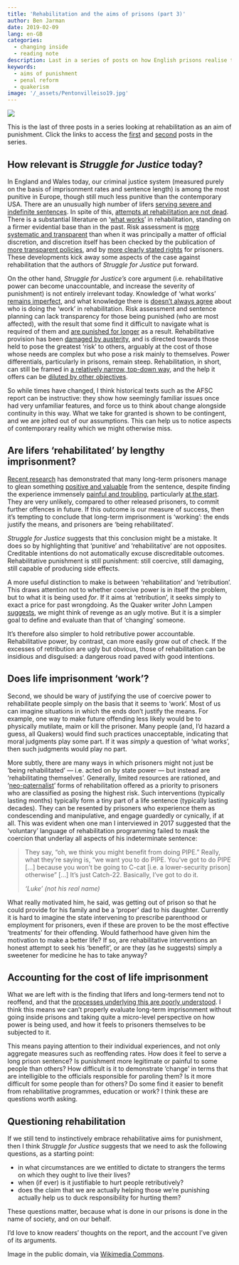 ```yaml
---
title: 'Rehabilitation and the aims of prisons (part 3)'
author: Ben Jarman
date: 2019-02-09
lang: en-GB
categories:
  - changing inside
  - reading note
description: Last in a series of posts on how English prisons realise the aim of rehabilitation
keywords:
  - aims of punishment
  - penal reform
  - quakerism
image: '/_assets/Pentonvilleiso19.jpg'
---
```


![]({{< meta image >}})

This is the last of three posts in a series looking at rehabilitation as an aim of punishment. Click the links to access the [first](https://changinginside.co.uk/?p=369) and [second](https://changinginside.co.uk/?p=436) posts in the series.

## How relevant is *Struggle for Justice* today?

In England and Wales today, our criminal justice system (measured purely on the basis of imprisonment rates and sentence length) is among the most punitive in Europe, though still much less punitive than the contemporary USA. There are an unusually high number of lifers [serving severe and indefinite sentences](https://changinginside.co.uk/links/right-to-hope/). In spite of this, [attempts at rehabilitation are not dead](https://doi.org/10%2Fbdxm49). There is a substantial literature on '[what works](https://doi.org/10.1002/9781118320655)' in rehabilitation, standing on a firmer evidential base than in the past. Risk assessment is [more systematic and transparent](https://www.gov.uk/government/publications/research-and-analysis-on-the-offender-assessment-system) than when it was principally a matter of official discretion, and discretion itself has been checked by the publication of [more transparent policies](https://www.justice.gov.uk/offenders/psis), and by [more clearly stated rights](https://www.gov.uk/life-in-prison/prisoner-privileges-and-rights) for prisoners. These developments kick away some aspects of the case against rehabilitation that the authors of *Struggle for Justice* put forward.

On the other hand, *Struggle for Justice's* core argument (i.e. rehabilitative power can become unaccountable, and increase the severity of punishment) is not entirely irrelevant today. Knowledge of 'what works' [remains imperfect](https://www.theguardian.com/uk-news/2017/jun/30/sex-offenders-on-group-treatment-programme-more-likely-to-reoffend), and what knowledge there is [doesn't always agree](https://changinginside.co.uk/offender-management-rehabilitation/) about who is doing the 'work' in rehabilitation. Risk assessment and sentence planning can lack transparency for those being punished (who are most affected), with the result that some find it difficult to navigate what is required of them and [are punished for longer](https://www.thejusticegap.com/whats-an-ipp-sentence/) as a result. Rehabilitative provision has been [damaged by austerity](https://doi.org/10.1177%2F0264550518755940), and is directed towards those held to pose the greatest 'risk' to others, arguably at the cost of those whose needs are complex but who pose a risk mainly to themselves. Power differentials, particularly in prisons, remain steep. Rehabilitation, in short, can still be framed in [a relatively narrow, top-down way](https://changinginside.co.uk/offender-management-rehabilitation/), and the help it offers can be [diluted by other objectives](https://doi.org/10.1177/1462474518811074).

So while times have changed, I think historical texts such as the AFSC report can be instructive: they show how seemingly familiar issues once had very unfamiliar features, and force us to think about change alongside continuity in this way. What we take for granted is shown to be contingent, and we are jolted out of our assumptions. This can help us to notice aspects of contemporary reality which we might otherwise miss.

## Are lifers 'rehabilitated' by lengthy imprisonment?

[Recent research](https://books.google.co.uk/books?id=wFmSAgAAQBAJ&printsec=frontcover&source=gbs_ge_summary_r&cad=0#v=onepage&q&f=false) has demonstrated that many long-term prisoners manage to glean something [positive and valuable](https://doi.org/10.1080/07418825.2016.1190394) from the sentence, despite finding the experience immensely [painful and troubling](https://doi.org/10.1093/bjc/azw088), particularly [at the start](https://doi.org/10.1177/1362480616643581). They are very unlikely, compared to other released prisoners, to commit further offences in future. If this outcome is our measure of success, then it's tempting to conclude that long-term imprisonment is 'working': the ends justify the means, and prisoners are 'being rehabilitated'.

*Struggle for Justice* suggests that this conclusion might be a mistake. It does so by highlighting that 'punitive' and 'rehabilitative' are not opposites. Creditable intentions do not automatically excuse discreditable outcomes. Rehabilitative punishment is still punishment: still coercive, still damaging, still capable of producing side effects.

A more useful distinction to make is between 'rehabilitation' and 'retribution'. This draws attention not to whether coercive power is in itself the problem, but to what it is being used *for*. If it aims at 'retribution', it seeks simply to exact a price for past wrongdoing. As the Quaker writer John Lampen [suggests](https://qfp.quaker.org.uk/passage/23-103/), we might think of revenge as an ugly motive. But it is a simpler goal to define and evaluate than that of 'changing' someone.

It's therefore also simpler to hold retributive power accountable. Rehabilitative power, by contrast, can more easily grow out of check. If the excesses of retribution are ugly but obvious, those of rehabilitation can be insidious and disguised: a dangerous road paved with good intentions.

## Does life imprisonment 'work'?

Second, we should be wary of justifying the use of coercive power to rehabilitate people simply on the basis that it seems to 'work'. Most of us can imagine situations in which the ends don't justify the means. For example, one way to make future offending less likely would be to physically mutilate, maim or kill the prisoner. Many people (and, I'd hazard a guess, all Quakers) would find such practices unacceptable, indicating that moral judgments play some part. If it was *simply* a question of 'what works', then such judgments would play no part.

More subtly, there are many ways in which prisoners might not just be 'being rehabilitated' --- i.e. acted on by state power --- but instead are 'rehabilitating themselves'. Generally, limited resources are rationed, and '[neo-paternalist](https://doi.org/10.1177%2F1477370811413805)' forms of rehabilitation offered as a priority to prisoners who are classified as posing the highest risk. Such interventions (typically lasting months) typically form a tiny part of a life sentence (typically lasting decades). They can be resented by prisoners who experience them as condescending and manipulative, and engage guardedly or cynically, if at all. This was evident when one man I interviewed in 2017 suggested that the 'voluntary' language of rehabilitation programming failed to mask the coercion that underlay all aspects of his indeterminate sentence:

> They say, "oh, we think you might benefit from doing PIPE." Really, what they're saying is, "we want you to do PIPE. You've got to do PIPE \[...\] because you won't be going to C-cat \[i.e. a lower-security prison\] otherwise" \[...\] It's just Catch-22. Basically, I've got to do it.
>
> *'Luke' (not his real name)*

What really motivated him, he said, was getting out of prison so that he could provide for his family and be a 'proper' dad to his daughter. Currently it is hard to imagine the state intervening to prescribe parenthood or employment for prisoners, even if these are proven to be the most effective 'treatments' for their offending. Would fatherhood have given him the motivation to make a better life? If so, are rehabilitative interventions an honest attempt to seek his 'benefit', or are they (as he suggests) simply a sweetener for medicine he has to take anyway?

## Accounting for the cost of life imprisonment

What we are left with is the finding that lifers and long-termers tend not to reoffend, and that the [processes underlying this are poorly understood](https://changinginside.co.uk/reading/reading-notes-an-agenda-for-research-on-long-term-prisoners/). I think this means we can't properly evaluate long-term imprisonment without going inside prisons and taking quite a micro-level perspective on how power is being used, and how it feels to prisoners themselves to be subjected to it.

This means paying attention to their individual experiences, and not only aggregate measures such as reoffending rates. How does it feel to serve a long prison sentence? Is punishment more legitimate or painful to some people than others? How difficult is it to demonstrate 'change' in terms that are intelligible to the officials responsible for paroling them? Is it more difficult for some people than for others? Do some find it easier to benefit from rehabilitative programmes, education or work? I think these are questions worth asking.

## Questioning rehabilitation

If we still tend to instinctively embrace rehabilitative aims for punishment, then I think *Struggle for Justice *suggests that we need to ask the following questions, as a starting point:

-   in what circumstances are we entitled to dictate to strangers the terms on which they ought to live their lives?
-   when (if ever) is it justifiable to hurt people retributively?
-   does the claim that we are actually helping those we're punishing actually help us to duck responsibility for hurting them?

These questions matter, because what is done in our prisons is done in the name of society, and on our behalf.

I'd love to know readers' thoughts on the report, and the account I've given of its arguments.

::: {.callout-note}
Image in the public domain, via [Wikimedia Commons](https://en.wikipedia.org/wiki/File:Pentonvilleiso19.jpg).
:::
